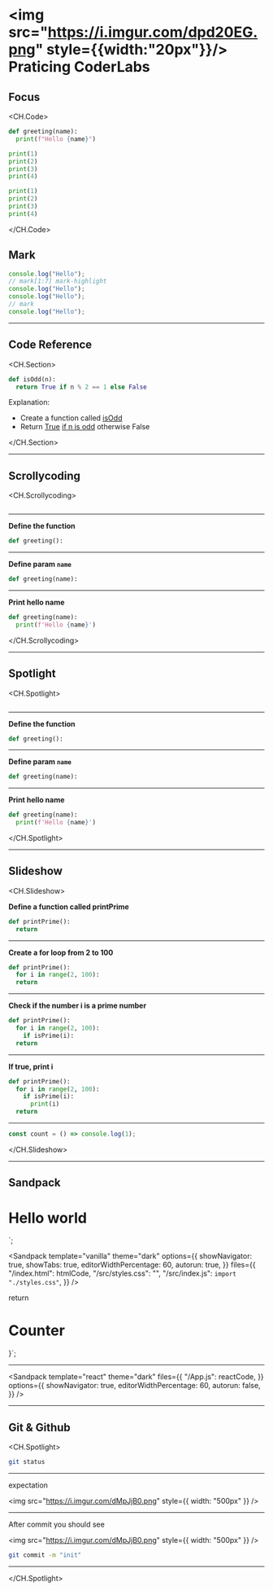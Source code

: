 # <img src="https://i.imgur.com/dpd20EG.png" style={{width:"20px"}}/> Praticing CoderLabs

## Focus

<CH.Code>
  
```python main.py focus=1[4:12],2[3:7],5:7
def greeting(name):
  print(f"Hello {name}")

print(1)
print(2)
print(3)
print(4)

````

```python preproces.py
print(1)
print(2)
print(3)
print(4)
````

</CH.Code>

## Mark

```javascript
console.log("Hello");
// mark[1:7] mark-highlight
console.log("Hello");
console.log("Hello");
// mark
console.log("Hello");
```

---

## Code Reference

<CH.Section>

```python
def isOdd(n):
  return True if n % 2 == 1 else False
```

Explanation:

- Create a function called [isOdd](focus://1[5:9])
- Return [True](focus://2[10:14]) [if n is odd](focus://2[15:27]) otherwise False

</CH.Section>

---

## Scrollycoding

<CH.Scrollycoding>

```python main.py

```

---

**Define the function**

```python main.py
def greeting():
```

---

**Define param `name`**

```python main.py
def greeting(name):
```

---

**Print hello name**

```python main.py focus=2
def greeting(name):
  print(f'Hello {name}')
```

</CH.Scrollycoding>

---

## Spotlight

<CH.Spotlight>

```python main.py

```

---

**Define the function**

```python main.py
def greeting():
```

---

**Define param `name`**

```python main.py
def greeting(name):
```

---

**Print hello name**

```python main.py focus=2
def greeting(name):
  print(f'Hello {name}')
```

</CH.Spotlight>

---

## Slideshow

<CH.Slideshow>

**Define a function called printPrime**

```python main.py
def printPrime():
  return
```

---

**Create a for loop from 2 to 100**

```python main.py
def printPrime():
  for i in range(2, 100):
  return
```

---

**Check if the number i is a prime number**

```python main.py
def printPrime():
  for i in range(2, 100):
    if isPrime(i):
  return
```

---

**If true, print i**

```python main.py
def printPrime():
  for i in range(2, 100):
    if isPrime(i):
      print(i)
  return
```

---

```javascript App.js
const count = () => console.log(1);
```

</CH.Slideshow>

---

## Sandpack


<html lang="en">
  <head>
    <meta charset="UTF-8" />
    <meta name="viewport" content="width=device-width, initial-scale=1.0" />
    <title>CSS Flexbox</title>
  </head>
  <body>
    <h1>Hello world</h1>
    <script src="src/index.js"></script>
  </body>
</html>`;

<Sandpack
  template="vanilla"
  theme="dark"
  options={{
    showNavigator: true,
    showTabs: true,
    editorWidthPercentage: 60,
    autorun: true,
  }}
  files={{
    "/index.html": htmlCode,
    "/src/styles.css": "",
    "/src/index.js": `import "./styles.css"`,
  }}
/>

  return <h1>Counter</h1> 
}`;

---

<Sandpack
  template="react"
  theme="dark"
  files={{
    "/App.js": reactCode,
  }}
  options={{
    showNavigator: true,
    editorWidthPercentage: 60,
    autorun: false,
  }}
/>

---

## Git & Github

<CH.Spotlight>

```bash
git status
```

---

expectation

<img src="https://i.imgur.com/dMpJjB0.png" style={{ width: "500px" }} />

---

After commit you should see

<img src="https://i.imgur.com/dMpJjB0.png" style={{ width: "500px" }} />

```bash
git commit -m "init"
```

---

</CH.Spotlight>
